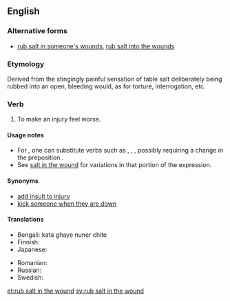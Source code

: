 ==English==

===Alternative forms===
*[[rub salt in someone's wounds]], [[rub salt into the wounds]]

===Etymology===
Derived from the stingingly painful sensation of table salt deliberately being rubbed into an open, bleeding would, as for torture, interrogation, etc.

===Verb===
{{infl|en|verb|head=[[rub]] [[salt in the wound]]}}

# {{idiomatic}} To make an injury feel worse.

====Usage notes====
* For {{term|rub}}, one can substitute verbs such as {{term|add}}, {{term|pour}}, {{term|put}}, possibly requiring a change in the preposition {{term|in}}.
* See [[salt in the wound]] for variations in that portion of the expression.

====Synonyms====
* [[add insult to injury]]
* [[kick someone when they are down]]

====Translations====
{{trans-top|to make an injury feel worse}}
* Bengali: kata ghaye nuner chite
* Finnish: {{t-|fi|vääntää veistä haavassa}}
* Japanese: {{t|ja|傷口に塩を塗る|tr=kizuguchi-ni shio-o nuru|sc=Jpan}}
{{trans-mid}}
* Romanian: {{t|ro|a pune sare pe rană}}
* Russian: {{t|ru|сыпать соль на рану|tr=sýpat' sol' na ránu|sc=Cyrl}}
* Swedish: {{t-|sv|strö salt i såren}}
{{trans-bottom}}

[[et:rub salt in the wound]]
[[sv:rub salt in the wound]]